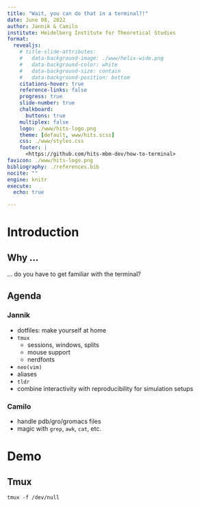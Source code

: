 ```yaml
---
title: "Wait, you can do that in a terminal?!"
date: June 08, 2022
author: Jannik & Camilo
institute: Heidelberg Institute for Theoretical Studies
format:
  revealjs: 
    # title-slide-attributes:
    #   data-background-image: ./www/helix-wide.png
    #   data-background-color: white
    #   data-background-size: contain
    #   data-background-position: bottom
    citations-hover: true
    reference-links: false
    progress: true
    slide-number: true
    chalkboard: 
      buttons: true
    multiplex: false
    logo: ./www/hits-logo.png
    theme: [default, www/hits.scss]
    css: ./www/styles.css
    footer: |
      <https://github.com/hits-mbm-dev/how-to-terminal>
favicon: ./www/hits-logo.png
bibliography: ./references.bib
nocite: ""
engine: knitr
execute:
  echo: true

---
```


# Introduction

## Why ...

... do you have to get familiar with the terminal?

## Agenda

### Jannik

- dotfiles: make yourself at home
- `tmux`
  - sessions, windows, splits
  - mouse support
  - nerdfonts
- `neo(vim)`
- aliases
- `tldr`
- combine interactivity with reproducibility for simulation setups

### Camilo

- handle pdb/gro/gromacs files
- magic with `grep`, `awk`, `cat`, etc.

# Demo

## Tmux

`tmux -f /dev/null`




